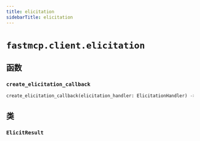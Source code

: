 ```yaml
---
title: elicitation
sidebarTitle: elicitation
---
```


# `fastmcp.client.elicitation`

## 函数

### `create_elicitation_callback` <sup><a href="https://github.com/jlowin/fastmcp/blob/main/src/fastmcp/client/elicitation.py#L37" target="_blank"><Icon icon="github" style="width: 14px; height: 14px;" /></a></sup>

```python
create_elicitation_callback(elicitation_handler: ElicitationHandler) -> ElicitationFnT
```

## 类

### `ElicitResult` <sup><a href="https://github.com/jlowin/fastmcp/blob/main/src/fastmcp/client/elicitation.py#L22" target="_blank"><Icon icon="github" style="width: 14px; height: 14px;" /></a></sup>

